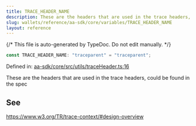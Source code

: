 ```yaml
---
title: TRACE_HEADER_NAME
description: These are the headers that are used in the trace headers, could be found in the spec
slug: wallets/reference/aa-sdk/core/variables/TRACE_HEADER_NAME
layout: reference
---
```


{/* This file is auto-generated by TypeDoc. Do not edit manually. */}

```ts
const TRACE_HEADER_NAME: "traceparent" = "traceparent";
```

Defined in: [aa-sdk/core/src/utils/traceHeader.ts:16](https://github.com/alchemyplatform/aa-sdk/blob/c1a84188d03473acac2fdb49fb7cd7fdba73169b/aa-sdk/core/src/utils/traceHeader.ts#L16)

These are the headers that are used in the trace headers, could be found in the spec

## See

https://www.w3.org/TR/trace-context/#design-overview
